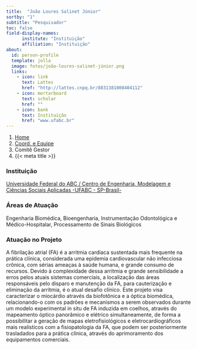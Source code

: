 ```yaml
---
title:  "João Loures Salinet Júnior"
sortby: "1"
subtitle: "Pesquisador"
toc: false
field-display-names:
      institute: "Instituição"
      affiliation: "Instituição"
about:
  id: person-profile
  template: jolla
  image: fotos/joão-loures-salinet-júnior.png
  links:
    - icon: link
      text: Lattes
      href: "http://lattes.cnpq.br/8831381008404112"
    - icon: mortarboard
      text: scholar
      href: ""
    - icon: bank
      text: Instituição
      href: "www.ufabc.br"
---
```


```{=html}
<nav aria-label="breadcrumb">
  <ol class="breadcrumb">
    <li class="breadcrumb-item"><a href="../../index.html">Home</a></li>
    <li class="breadcrumb-item"><a href="../coord-equipe.html">Coord. e Equipe</a></li>
    <li class="breadcrumb-item active">Comitê Gestor</li>
    <li class="breadcrumb-item active" aria-current="page">{{< meta title >}}</li>
  </ol>
</nav>
```
:::{#person-profile}
:::

### Instituição

[Universidade Federal do ABC / Centro de Engenharia, Modelagem e Ciências Sociais Aplicadas -UFABC - SP-Brasil-](www.ufabc.br)

### Áreas de Atuação

Engenharia Biomédica, Bioengenharia, Instrumentação Odontológica e Médico-Hospitalar, Processamento de Sinais Biológicos

### Atuação no Projeto

A fibrilação atrial (FA) é a arritmia cardíaca sustentada mais frequente na prática clínica, considerada uma epidemia cardiovascular não infecciosa crônica, com sérias ameaças à saúde humana, e grande consumo de recursos. Devido à complexidade dessa arritmia e grande sensibilidade a erros pelos atuais sistemas comerciais, a localização das áreas responsáveis pelo disparo e manutenção da FA, para cauterização e eliminação da arritmia, é o atual desafio clínico. Este projeto visa caracterizar o miocárdio através da biofotônica e a óptica biomédica, relacionando-o com os padrões e mecanismos a serem observados durante um modelo experimental in situ de FA induzida em coelhos, através do mapeamento óptico panorâmico e elétrico simultaneamente, de forma a possibilitar a geração de mapas eletrofisiológicos e eletrocardiográficos mais realísticos com a fisiopatologia da FA, que podem ser posteriormente trasladados para a prática clínica, através do aprimoramento dos equipamentos comerciais.
